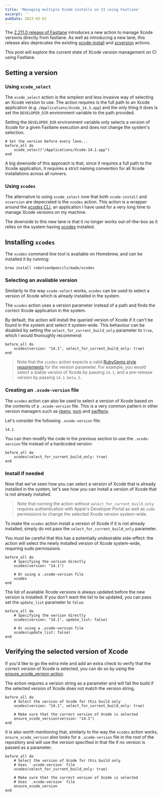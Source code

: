 ```yaml
---
title: 'Managing multiple Xcode installs on CI using Fastlane'
excerpt: ''
pubDate: 2023-03-01
---
```



The [2.211.0 release of Fastlane]() introduces a new action to manage Xcode versions directly from fastlane. As well as introducing a new lane, this release also deprecates the existing [xcode-install]() and [xcversion]() actions.

<StaticTweet id="1591561723794030592" />

This post will explore the current state of Xcode version management on CI using Fastlane.

## Setting a version

### Using `xcode_select`

The `xcode_select` action is the simplest and less invasive way of selecting an Xcode version to use. The action requires is the full path to an Xcode application (e.g. `/Applications/Xcode_14.3.app`) and the only thing it does is set the `DEVELOPER_DIR` environment variable to the path provided.

Setting the `DEVELOPER_DIR` environment variable only selects a version of Xcode for a given Fastlane execution and does not change the system's selection.

```ruby:fastlane/Fastfile
# Set the version before every lane...
before_all do
    xcode_select("/Applications/Xcode-14.1.app")
end
```

A big downside of this approach is that, since it requires a full path to the Xcode application, it requires a strict naming convention for all Xcode installations across all runners.

### Using `xcodes`

The alternative to using `xcode_select` now that both `xcode-install` and `xcversion` are depecrated is the `xcodes` action. This action is a wrapper around the [xcodes CLI](), an application I have used for a very long time to manage Xcode versions on my machine.

The downside to this new lane is that it no longer works out-of-the-box as it relies on the system having [xcodes]() installed.

## Installing `xcodes`

The `xcodes` command line tool is available on Homebrew, and can be installed it by running:

```bash:Terminal
brew install robotsandpencils/made/xcodes
```

### Selecting an available version

Similarily to the way `xcode-select` works, `xcodes` can be used to select a version of Xcode which is already installed in the system.

The `xcodes` action uses a version parameter instead of a path and finds the correct Xcode application in the system.

By default, the action will install the queried version of Xcode if it can't be found in the system and select it system-wide. This behaviour can be disabled by setting the `select_for_current_build_only` parameter to `true`, which I would thoroughly recommend:

```ruby:fastlane/Fastfile
before_all do
    xcodes(version: "14.1", select_for_current_build_only: true)
end
```

> Note that the `xcodes` action expects a valid [RubyGems style requirements]() for the version parameter. For example, you would select a stable version of Xcode by passing `14.1`, and a pre-release version by passing `14.1.beta.3`.

### Creating an `.xcode-version` file

The `xcodes` action can also be used to select a version of Xcode based on the contents of a `.xcode-version` file. This is a very common pattern in other version managers such as [rbenv](), [nvm]() and [swiftenv]().

Let's consider the following `.xcode-version` file:

```text:.xcode-version
14.1
```

You can then modify the code in the previous section to use the `.xcode-version` file instead of a hardcoded version:

```ruby:fastlane/Fastfile
before_all do
    xcodes(select_for_current_build_only: true)
end
```

### Install if needed

Now that we've seen how you can select a version of Xcode that is already installed in the system, let's see how you can install a version of Xcode that is not already installed.

> Note that running the action without `select_for_current_build_only` requires authentication with Apple's Developer Portal as well as `sudo` permissions to change the selected Xcode version system-wide.

To make the `xcodes` action install a version of Xcode if it is not already installed, simply do not pass the `select_for_current_build_only` parameter.

You must be careful that this has a potentially undesirable side-effect: the action will select the newly installed version of Xcode system-wide, requiring sudo permissions.

```ruby:fastlane/Fastfile
before_all do
    # Specifying the version directly
    xcodes(version: "14.1")

    # Or using a .xcode-version file
    xcodes
end
```

The list of available Xcode versions is always updated before the new version is installed. If you don't want the list to be updated, you can pass set the `update_list` parameter to `false`:

```ruby:fastlane/Fastfile
before_all do
    # Specifying the version directly
    xcodes(version: "14.1", update_list: false)

    # Or using a .xcode-version file
    xcodes(update_list: false)
end
```

## Verifying the selected version of Xcode

If you'd like to go the extra mile and add an extra check to verify that the correct version of Xcode is selected, you can do so by using the [ensure_xcode_version action]().

The action requires a version string as a parameter and will fail the build if the selected version of Xcode does not match the version string.

```ruby:fastlane/Fastfile
before_all do
    # Select the version of Xcode for this build only
    xcodes(version: "14.1", select_for_current_build_only: true)

    # Make sure that the correct version of Xcode is selected
    ensure_xcode_version(version: "14.1")
end
```

It is also worth mentioning that, similarly to the way the `xcodes` action works, `ensure_xcode_version` also looks for a `.xcode-version` file in the root of the repository and will use the version specified in that file if no version is passed as a parameter.

```ruby:fastlane/Fastfile
before_all do
    # Select the version of Xcode for this build only
    # Uses `.xcode-version` file
    xcodes(select_for_current_build_only: true)

    # Make sure that the correct version of Xcode is selected
    # Uses `.xcode-version` file
    ensure_xcode_version
end
```

